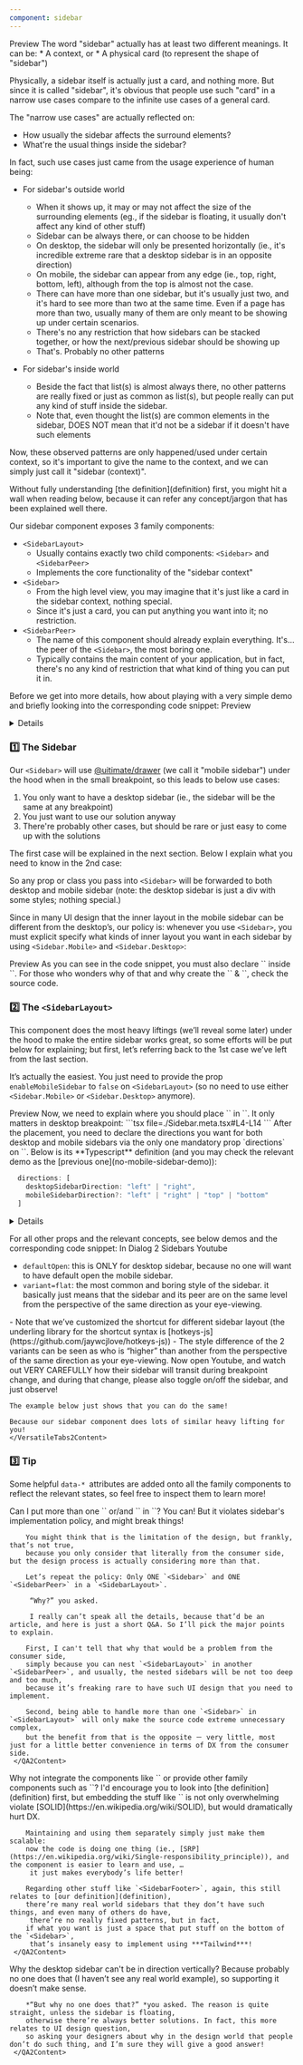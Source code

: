 ```yaml
---
component: sidebar
---
```

<QuickDemoSection />
<VersatileTabs2 defaultValue="preview-sidebar-chatgpt">
  <VersatileTabs2List>
    <VersatileTabs2Trigger value="preview-sidebar-chatgpt">Preview</VersatileTabs2Trigger>
  </VersatileTabs2List>
  <VersatileTabs2Content value="preview-sidebar-chatgpt" demoId="sidebar-chatgpt" showCode={false} />
</VersatileTabs2>



<DefinitionSection>
The word "sidebar" actually has at least two different meanings. It can be:
* A context, or
* A physical card (to represent the shape of "sidebar")

Physically, a sidebar itself is actually just a card, and nothing more.
But since it is called "sidebar", it's obvious that people use such "card" in a narrow use cases compare to the infinite use cases of a general card.

The "narrow use cases" are actually reflected on:
- How usually the sidebar affects the surround elements?
- What're the usual things inside the sidebar?

In fact, such use cases just came from the usage experience of human being:

- For sidebar's outside world
  - When it shows up, it may or may not affect the size of the surrounding elements (eg., if the sidebar is floating, it usually don't affect any kind of other stuff)
  - Sidebar can be always there, or can choose to be hidden
  - On desktop, the sidebar will only be presented horizontally (ie., it's incredible extreme rare that a desktop sidebar is in an opposite direction)
  - On mobile, the sidebar can appear from any edge (ie., top, right, bottom, left), although from the top is almost not the case.
  - There can have more than one sidebar, but it's usually just two, and it's hard to see more than two at the same time. Even if a page has more than two, usually many of them are only meant to be showing up under certain scenarios.
  - There's no any restriction that how sidebars can be stacked together, or how the next/previous sidebar should be showing up
  - That's. Probably no other patterns

- For sidebar's inside world
  - Beside the fact that list(s) is almost always there, no other patterns are really fixed or just as common as list(s), but people really can put any kind of stuff inside the sidebar.
  - Note that, even thought the list(s) are common elements in the sidebar, DOES NOT mean that it'd not be a sidebar if it doesn't have such elements

Now, these observed patterns are only happened/used under certain context,
so it's important to give the name to the context, and we can simply just call it "sidebar (context)".
</DefinitionSection>



<QuickStartSection />
<Banner>
Without fully understanding [the definition](definition) first, you might hit a wall when reading below, because it can refer any concept/jargon that has been explained well there.
</Banner>

Our sidebar component exposes 3 family components:
- `<SidebarLayout>`
  - Usually contains exactly two child components: `<Sidebar>` and `<SidebarPeer>`
  - Implements the core functionality of the "sidebar context"
- `<Sidebar>`
  - From the high level view, you may imagine that it's just like a card in the sidebar context, nothing special.
  - Since it's just a card, you can put anything you want into it; no restriction.
- `<SidebarPeer>`
  - The name of this component should already explain everything. It's… the peer of the `<Sidebar>`, the most boring one.
  - Typically contains the main content of your application, but in fact, there's no any kind of restriction that what kind of thing you can put it in.

Before we get into more details, how about playing with a very simple demo and briefly looking into the corresponding code snippet:
<VersatileTabs2 defaultValue="preview-sidebar-toggle-control" compact>
  <VersatileTabs2List>
      <VersatileTabs2Trigger value="preview-sidebar-toggle-control">Preview</VersatileTabs2Trigger>
  </VersatileTabs2List>
  <VersatileTabs2Content value="preview-sidebar-toggle-control" demoId="sidebar-toggle-control" compact />
</VersatileTabs2>

<Details>
  <DetailsTrigger>
    **DEEP DIVE**: If you notice that this is very different from _**<u>Shadcn</u>**_’s Sidebar...*
  </DetailsTrigger>
  <DetailsContent>
    Yes, you’re right about your keen sense!

    Again, anything in our sidebar component all come from [the definition](definition),
    but in fact, all the statements there are just common sense / practical observation.

    Without a strong spec, a component design will never be right,
    and it might look fancy at certain time, but it’d have the devastating consequences.
  </DetailsContent>
</Details>



### 1️⃣ The Sidebar

Our `<Sidebar>` will use [@uitimate/drawer](./../../drawer/introduction) (we call it "mobile sidebar")
under the hood when in the small breakpoint, so this leads to below use cases:

1. You only want to have a desktop sidebar (ie., the sidebar will be the same at any breakpoint)
2. You just want to use our solution anyway
3. There're probably other cases, but should be rare or just easy to come up with the solutions

The first case will be explained in the next section. Below I explain what you need to know in the 2nd case:

So any prop or class you pass into `<Sidebar>` will be forwarded to both desktop and mobile sidebar (note: the desktop sidebar is just a div with some styles; nothing special.)

Since in many UI design that the inner layout in the mobile sidebar can be different from the desktop’s,
our policy is: whenever you use `<Sidebar>`, you must explicit specify what kinds of inner layout you want in each sidebar by using
`<Sidebar.Mobile>` and `<Sidebar.Desktop>`:

<VersatileTabs2 defaultValue="sidebar-rwd-minimum-demo" compact>
  <VersatileTabs2List>
      <VersatileTabs2Trigger value="sidebar-rwd-minimum-demo">Preview</VersatileTabs2Trigger>
  </VersatileTabs2List>
  <VersatileTabs2Content
    value="sidebar-rwd-minimum-demo"
    demoId="sidebar-rwd-minimum-demo"
    caption="resize the viewport to see the mobile sidebar."
    compact
  />
</VersatileTabs2>

<Banner>
  As you can see in the code snippet, you must also declare `<DrawerHeader>` inside `<Sidebar.Mobile>`.
  For those who wonders why of that and why create the `<Sidebar.Mobile>` & `<Sidebar.Desktop>`, check the source code.
</Banner>



### 2️⃣ The `<SidebarLayout>`
This component does the most heavy liftings (we’ll reveal some later) under the hood to make the entire sidebar works great,
so some efforts will be put below for explaining; but first,
let’s referring back to the 1st case we’ve left from the last section.

It’s actually the easiest. You just need to provide the prop `enableMobileSidebar` to `false` on `<SidebarLayout>`
(so no need to use either `<Sidebar.Mobile>` or `<Sidebar.Desktop>` anymore).

<VersatileTabs2 defaultValue="sidebar-toggle-control" id="no-mobile-sidebar-demo" compact>
  <VersatileTabs2List>
    <VersatileTabs2Trigger value="sidebar-toggle-control">Preview</VersatileTabs2Trigger>
  </VersatileTabs2List>
  <VersatileTabs2Content
    value="sidebar-toggle-control"
    demoId="sidebar-toggle-control"
    showCodeFirst={true}
    compact
  />
</VersatileTabs2>
Now, we need to explain where you should place `<Sidebar>` in `<SidebarLayout>`. It only matters in desktop breakpoint:
```tsx file=./Sidebar.meta.tsx#L4-L14
```
After the placement, you need to declare the directions you want for
both desktop and mobile sidebars via the only one mandatory prop `directions` on `<SidebarLayout>`.
Below is its **Typescript** definition (and you may check the relevant demo as the [previous one](no-mobile-sidebar-demo)):

```ts
  directions: [
    desktopSidebarDirection: "left" | "right",
    mobileSidebarDirection?: "left" | "right" | "top" | "bottom"
  ]
```

<Details>
  <DetailsTrigger>
    **DEEP DIVE**: The placement and `directions` seem redundant?
  </DetailsTrigger>
  <DetailsContent>
    Yeah, it’s kind of redundant.

    But many other component libraries which provide sidebar will also require you to specify similar prop.
    The reason is simple, if the component detect that automatically for you without you to specify the direction,
    it’d only make the component source code extreme complicated and can become unreliable.

    On the other hand, always specifying the direction for the mobile sidebar make much more sense,
    since it’s totally possible that sidebar direction on mobile is different from the desktop’s (it’s actually quite common).

    Just because you really need to specify the direction for the mobile sidebar,
    I mean, why not just specify both together? This way of the declaration,
    just make both directions very explicit and clear!

    On this sense, do you still think it’s redundant?
  </DetailsContent>
</Details>

For all other props and the relevant concepts, see below demos and the corresponding code snippet:
<VersatileTabs2 defaultValue="sidebar-in-dialog">
  <VersatileTabs2List>
    <VersatileTabs2Trigger value="sidebar-in-dialog">In Dialog</VersatileTabs2Trigger>
    <VersatileTabs2Trigger value="sidebar-two">2 Sidebars</VersatileTabs2Trigger>
    <VersatileTabs2Trigger value="sidebar-youtube">Youtube</VersatileTabs2Trigger>
  </VersatileTabs2List>
  <VersatileTabs2Content
    value="sidebar-in-dialog"
    demoId="sidebar-in-dialog"
    compact
    >
  - `defaultOpen`: this is ONLY for desktop sidebar, because no one will want to have default open the mobile sidebar.
  - `variant=flat`: the most common and boring style of the sidebar. it basically just means that the sidebar and its peer are on the same level from the perspective of the same direction as your eye-viewing.
  </VersatileTabs2Content>
  <VersatileTabs2Content
    value="sidebar-two"
    demoId="sidebar-two"
    compact
    >
  - Note that we’ve customized the shortcut for different sidebar layout (the underling library for the shortcut syntax is [hotkeys-js](https://github.com/jaywcjlove/hotkeys-js))
  - The style difference of the 2 variants can be seen as who is “higher” than another from the perspective of the same direction as your eye-viewing.
  </VersatileTabs2Content>
  <VersatileTabs2Content
    value="sidebar-youtube"
    demoId="sidebar-youtube"
    compact
    >
    Now open Youtube, and watch out VERY CAREFULLY how their sidebar will transit during breakpoint change, and during that change, please also toggle on/off the sidebar, and just observe!

    The example below just shows that you can do the same!

    Because our sidebar component does lots of similar heavy lifting for you!
    </VersatileTabs2Content>
</VersatileTabs2>



### 3️⃣ Tip
Some helpful `data-* `attributes are added onto all the family components to reflect the relevant states,
so feel free to inspect them to learn more!

<QASection />
<QA2>
  <QA2Item >
    <QA2Trigger>Can I put more than one `<Sidebar>` or/and `<SidebarPeer>` in `<SidebarLayout>`?</QA2Trigger>
     <QA2Content>
        You can! But it violates sidebar's implementation policy, and might break things!

        You might think that is the limitation of the design, but frankly, that’s not true,
        because you only consider that literally from the consumer side, but the design process is actually considering more than that.

        Let’s repeat the policy: Only ONE `<Sidebar>` and ONE `<SidebarPeer>` in a `<SidebarLayout>`.

         “Why?” you asked.

         I really can’t speak all the details, because that’d be an article, and here is just a short Q&A. So I’ll pick the major points to explain.

        First, I can't tell that why that would be a problem from the consumer side,
        simply because you can nest `<SidebarLayout>` in another `<SidebarPeer>`, and usually, the nested sidebars will be not too deep and too much,
        because it’s freaking rare to have such UI design that you need to implement.

        Second, being able to handle more than one `<Sidebar>` in `<SidebarLayout>` will only make the source code extreme unnecessary complex,
        but the benefit from that is the opposite － very little, most just for a little better convenience in terms of DX from the consumer side.
     </QA2Content>
   </QA2Item>
  <QA2Item >
    <QA2Trigger>Why not integrate the components like `<List>` or provide other family components such as `<SidebarFooter>`?</QA2Trigger>
     <QA2Content>
        I'd encourage you to look into [the definition](definition) first,
        but embedding the stuff like `<List>` is not only overwhelming violate [SOLID](https://en.wikipedia.org/wiki/SOLID),
        but would dramatically hurt DX.

        Maintaining and using them separately simply just make them scalable:
        now the code is doing one thing (ie., [SRP](https://en.wikipedia.org/wiki/Single-responsibility_principle)), and the component is easier to learn and use, …
         it just makes everybody’s life better!

        Regarding other stuff like `<SidebarFooter>`, again, this still relates to [our definition](definition),
        there’re many real world sidebars that they don’t have such things, and even many of others do have,
         there’re no really fixed patterns, but in fact,
        if what you want is just a space that put stuff on the bottom of the `<Sidebar>`,
         that’s insanely easy to implement using ***Tailwind***!
     </QA2Content>
   </QA2Item>
  <QA2Item >
     <QA2Trigger>Why the desktop sidebar can't be in direction vertically?</QA2Trigger>
     <QA2Content>
         Because probably no one does that (I haven’t see any real world example), so supporting it doesn’t make sense.

        *“But why no one does that?” *you asked. The reason is quite straight, unless the sidebar is floating,
        otherwise there’re always better solutions. In fact, this more relates to UI design question,
        so asking your designers about why in the design world that people don’t do such thing, and I’m sure they will give a good answer!
     </QA2Content>
   </QA2Item>
</QA2>
